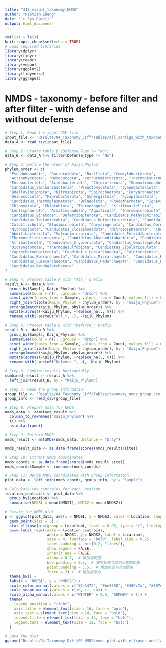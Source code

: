 ```yaml
---
title: "318_visual_taxonomy_NMDS"
author: "Haotian Zheng"
date: "`r Sys.Date()`"
output: html_document
---
```


```r
rm(list = ls())
knitr::opts_chunk$set(echo = TRUE)
# Load required libraries
library(dplyr)
library(tidyr)
library(readr)
library(vegan)
library(ggplot2)
library(tidyverse)
library(ggrepel)
```

# NMDS - taxonomy - before filter and after filter - with defense and without defense

```r
# Step 1: Read the input CSV file
input_file <- "Results/04_Taxonomy_Diff/Tables/all_contigs_with_taxonomy_for_NMDS.csv"
data_A <- read_csv(input_file)

# Step 2: Create table B (Defense_Type != "No")
data_B <- data_A %>% filter(Defense_Type != "No")

# Step 3: Define the order of Kaiju_Phylum
phylum_order <- c(
  "Pseudomonadota", "Bacteroidota", "Bacillota", "Campylobacterota",
  "Actinomycetota", "Myxococcota", "Verrucomicrobiota", "Thermodesulfobacteriota",
  "Fusobacteriota", "Acidobacteriota", "Chloroflexota", "Gemmatimonadota",
  "Candidatus_Saccharibacteria", "Planctomycetota", "Cyanobacteriota",
  "Bdellovibrionota", "Nitrospirota", "Spirochaetota", "Euryarchaeota",
  "Deinococcota", "Fibrobacterota", "Synergistota", "Mycoplasmatota",
  "Candidatus_Thermoplasmatota", "Balneolota", "Rhodothermota", "Ignavibacteriota",
  "Chlamydiota", "Chlorobiota", "Thermotogota", "Kiritimatiellota",
  "Lentisphaerota", "Armatimonadota", "Aquificota", "Thermomicrobiota",
  "Candidatus_Binatota", "Deferribacterota", "Candidatus_Methylomirabilota",
  "Candidatus_Tectomicrobia", "Candidatus_Deferrimicrobiota", "Candidatus_Kryptoniota",
  "Calditrichota", "Elusimicrobiota", "Chrysiogenota", "Candidatus_Dormiibacterota",
  "Nitrospinota", "Candidatus_Cloacimonadota", "Nitrososphaerota", "Thermoproteota",
  "Abditibacteriota", "Vulcanimicrobiota", "Candidatus_Fervidibacterota",
  "Thermosulfidibacterota", "Candidatus_Absconditabacteria", "Candidatus_Melainabacteria",
  "Atribacterota", "Candidatus_Cryosericota", "Candidatus_Omnitrophota",
  "Dictyoglomota", "Thermodesulfobiota", "Candidatus_Bipolaricaulota",
  "Coprothermobacterota", "Candidatus_Lokiarchaeota", "Caldisericota",
  "Candidatus_Borrarchaeota", "Candidatus_Micrarchaeota", "Candidatus_Korarchaeota",
  "Candidatus_Culexarchaeota", "Candidatus_Hadarchaeota", "Candidatus_Bathyarchaeota",
  "Candidatus_Nanohalarchaeota"
)

# Step 4: Process table A with "All_" prefix
result_A <- data_A %>%
  group_by(Sample, Kaiju_Phylum) %>%
  summarise(Count = n(), .groups = "drop") %>%
  pivot_wider(names_from = Sample, values_from = Count, values_fill = 0) %>%
  right_join(tibble(Kaiju_Phylum = phylum_order), by = "Kaiju_Phylum") %>%
  arrange(match(Kaiju_Phylum, phylum_order)) %>%
  mutate(across(-Kaiju_Phylum, ~replace_na(., 0))) %>%
  rename_with(~paste0("All_", .), -Kaiju_Phylum)

# Step 5: Process table B with "Defense_" prefix
result_B <- data_B %>%
  group_by(Sample, Kaiju_Phylum) %>%
  summarise(Count = n(), .groups = "drop") %>%
  pivot_wider(names_from = Sample, values_from = Count, values_fill = 0) %>%
  right_join(tibble(Kaiju_Phylum = phylum_order), by = "Kaiju_Phylum") %>%
  arrange(match(Kaiju_Phylum, phylum_order)) %>%
  mutate(across(-Kaiju_Phylum, ~replace_na(., 0))) %>%
  rename_with(~paste0("Defense_", .), -Kaiju_Phylum)

# Step 6: Combine results horizontally
combined_result <- result_A %>%
  left_join(result_B, by = "Kaiju_Phylum")

# Step 7: Read the group information
group_file <- "Results/04_Taxonomy_Diff/Tables/taxonomy_nmds_group.csv"
group_info <- read_csv(group_file)

# Step 8: Prepare data for NMDS
nmds_data <- combined_result %>%
  column_to_rownames("Kaiju_Phylum") %>%
  t() %>%
  as.data.frame()

# Step 9: Perform NMDS
nmds_result <- metaMDS(nmds_data, distance = "bray")

nmds_result_site <- as.data.frame(scores(nmds_result)$sites)

# Step 10: Extract NMDS coordinates
nmds_coords <- as.data.frame(scores(nmds_result_site))
nmds_coords$Sample <- rownames(nmds_coords)

# Step 11: Merge NMDS coordinates with group information
plot_data <- left_join(nmds_coords, group_info, by = "Sample")

# Calculate the centroids for each Location
location_centroids <- plot_data %>%
  group_by(Location) %>%
  summarise(NMDS1 = mean(NMDS1), NMDS2 = mean(NMDS2))

# Create the NMDS plot
p <- ggplot(plot_data, aes(x = NMDS1, y = NMDS2, color = Location, shape = Country, alpha = Season)) +
  geom_point(size = 3) +
  stat_ellipse(aes(group = Location), level = 0.95, type = "t", linetype = 2, size = 0.5) +
  geom_label_repel(data = location_centroids, 
                   aes(x = NMDS1, y = NMDS2, label = Location), 
                   size = 4, fontface = "bold", label.size = 0.25, 
                   label.padding = unit(0.2, "lines"), 
                   show.legend = FALSE,
                   inherit.aes = FALSE,
                   alpha = 0.7,  # 添加透明度
                   box.padding = 0.5,  # 增加标签与其他元素的距离
                   point.padding = 0.5,  # 增加标签与点的距离
                   force = 2) +  # 增加排斥力
  theme_bw() +
  labs(x = "NMDS1", y = "NMDS2") +
  scale_color_manual(values = c("#2e3472", "#be3558", "#459c7a", "#f07e40", "#2e3472", "#be3558", "#459c7a", "#f07e40")) +
  scale_shape_manual(values = c(16, 17, 18)) +
  scale_alpha_manual(values = c("WINTER" = 0.5, "SUMMER" = 1)) +
  theme(
    legend.position = "right",
    axis.title = element_text(size = 16, face = "bold"),
    axis.text = element_text(size = 14, face = "bold"),
    legend.title = element_text(size = 14, face = "bold"),
    legend.text = element_text(size = 12, face = "bold")
  )

# Save the plot
ggsave("Results/04_Taxonomy_Diff/01_NMDS/nmds_plot_with_ellipses_and_labels.pdf", plot = p, width = 10, height = 8, dpi = 300)
```

